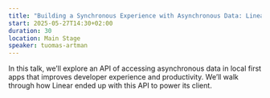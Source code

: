 ```yaml
---
title: "Building a Synchronous Experience with Asynchronous Data: Linear's Sync Engine"
start: 2025-05-27T14:30+02:00
duration: 30
location: Main Stage
speaker: tuomas-artman
---
```


In this talk, we’ll explore an API of accessing asynchronous data in local first apps that improves developer experience and productivity. We’ll walk through how Linear ended up with this API to power its client.